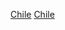 {{Portal box|智利|體育運動}}
{{Year by category
| m = 2
| c = 0
| d = 1
| y = 6
| cat     = 智利體育
| sortkey = 體育
| parent  = 各年份智利體育
| subcat  = 2016年智利
}}

[[Category:2016年各國體育|Chile]]
[[Category:2016年南美洲體育|Chile]]